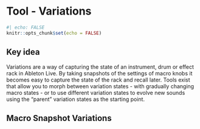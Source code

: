 # Tool - Variations

```r
#| echo: FALSE
knitr::opts_chunk$set(echo = FALSE)
```

::: callout-tip
## Key idea

Variations are a way of capturing the state of an instrument, drum or effect rack in Ableton Live. By taking snapshots of the settings of macro knobs it becomes easy to capture the state of the rack and recall later. Tools exist that allow you to morph between variation states - with gradually changing macro states - or to use different variation states to evolve new sounds using the "parent" variation states as the starting point.
:::

## Macro Snapshot Variations
